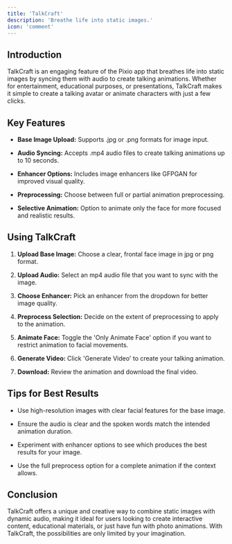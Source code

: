 ```yaml
---
title: 'TalkCraft'
description: 'Breathe life into static images.'
icon: 'comment'
---
```


**Introduction**
----------------

TalkCraft is an engaging feature of the Pixio app that breathes life into static images by syncing them with audio to create talking animations. Whether for entertainment, educational purposes, or presentations, TalkCraft makes it simple to create a talking avatar or animate characters with just a few clicks. 

**Key Features**
----------------

*   **Base Image Upload:** Supports .jpg or .png formats for image input.
    
*   **Audio Syncing:** Accepts .mp4 audio files to create talking animations up to 10 seconds.
    
*   **Enhancer Options:** Includes image enhancers like GFPGAN for improved visual quality.
    
*   **Preprocessing:** Choose between full or partial animation preprocessing.
    
*   **Selective Animation:** Option to animate only the face for more focused and realistic results.
    

**Using TalkCraft**
-------------------

1.  **Upload Base Image:** Choose a clear, frontal face image in jpg or png format.
    
2.  **Upload Audio:** Select an mp4 audio file that you want to sync with the image.
    
3.  **Choose Enhancer:** Pick an enhancer from the dropdown for better image quality.
    
4.  **Preprocess Selection:** Decide on the extent of preprocessing to apply to the animation.
    
5.  **Animate Face:** Toggle the 'Only Animate Face' option if you want to restrict animation to facial movements.
    
6.  **Generate Video:** Click 'Generate Video' to create your talking animation.
    
7.  **Download:** Review the animation and download the final video.
    

**Tips for Best Results**
-------------------------

*   Use high-resolution images with clear facial features for the base image.
    
*   Ensure the audio is clear and the spoken words match the intended animation duration.
    
*   Experiment with enhancer options to see which produces the best results for your image.
    
*   Use the full preprocess option for a complete animation if the context allows.
    

**Conclusion**
--------------

TalkCraft offers a unique and creative way to combine static images with dynamic audio, making it ideal for users looking to create interactive content, educational materials, or just have fun with photo animations. With TalkCraft, the possibilities are only limited by your imagination.
